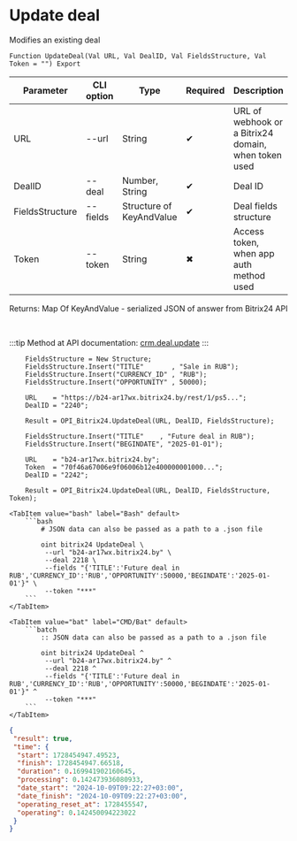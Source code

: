 ﻿---
sidebar_position: 5
---


# Update deal
 Modifies an existing deal



`Function UpdateDeal(Val URL, Val DealID, Val FieldsStructure, Val Token = "") Export`

  | Parameter | CLI option | Type | Required | Description |
  |-|-|-|-|-|
  | URL | --url | String | &#x2714; | URL of webhook or a Bitrix24 domain, when token used |
  | DealID | --deal | Number, String | &#x2714; | Deal ID |
  | FieldsStructure | --fields | Structure of KeyAndValue | &#x2714; | Deal fields structure |
  | Token | --token | String | &#x2716; | Access token, when app auth method used |

  
  Returns:  Map Of KeyAndValue - serialized JSON of answer from Bitrix24 API

<br/>

:::tip
Method at API documentation: [crm.deal.update](https://dev.1c-bitrix.ru/rest_help/crm/cdeals/crm_deal_update.php)
:::
<br/>



```bsl title="1C:Enterprise/OneScript code example"
    FieldsStructure = New Structure;
    FieldsStructure.Insert("TITLE"       , "Sale in RUB");
    FieldsStructure.Insert("CURRENCY_ID" , "RUB");
    FieldsStructure.Insert("OPPORTUNITY" , 50000);

    URL    = "https://b24-ar17wx.bitrix24.by/rest/1/ps5...";
    DealID = "2240";

    Result = OPI_Bitrix24.UpdateDeal(URL, DealID, FieldsStructure);

    FieldsStructure.Insert("TITLE"    , "Future deal in RUB");
    FieldsStructure.Insert("BEGINDATE", "2025-01-01");

    URL    = "b24-ar17wx.bitrix24.by";
    Token  = "70f46a67006e9f06006b12e400000001000...";
    DealID = "2242";

    Result = OPI_Bitrix24.UpdateDeal(URL, DealID, FieldsStructure, Token);
```
 

 <Tabs>
  
    <TabItem value="bash" label="Bash" default>
        ```bash
            # JSON data can also be passed as a path to a .json file
            
            oint bitrix24 UpdateDeal \
             --url "b24-ar17wx.bitrix24.by" \
             --deal 2218 \
             --fields "{'TITLE':'Future deal in RUB','CURRENCY_ID':'RUB','OPPORTUNITY':50000,'BEGINDATE':'2025-01-01'}" \
             --token "***"
        ```
    </TabItem>
  
    <TabItem value="bat" label="CMD/Bat" default>
        ```batch
            :: JSON data can also be passed as a path to a .json file
            
            oint bitrix24 UpdateDeal ^
             --url "b24-ar17wx.bitrix24.by" ^
             --deal 2218 ^
             --fields "{'TITLE':'Future deal in RUB','CURRENCY_ID':'RUB','OPPORTUNITY':50000,'BEGINDATE':'2025-01-01'}" ^
             --token "***"
        ```
    </TabItem>
</Tabs>


```json title="Result"
{
 "result": true,
 "time": {
  "start": 1728454947.49523,
  "finish": 1728454947.66518,
  "duration": 0.169941902160645,
  "processing": 0.142473936080933,
  "date_start": "2024-10-09T09:22:27+03:00",
  "date_finish": "2024-10-09T09:22:27+03:00",
  "operating_reset_at": 1728455547,
  "operating": 0.142450094223022
 }
}
```
